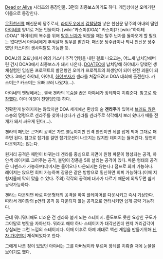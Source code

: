 [[Dead or Alive]] 시리즈의 등장인물. 3편의 최종보스이기도 하다. 게임상에선 오메가란 이름으로 등장한다.

[[무환천신류]] 패신문의 당주로서, [[라이도우]]에게 [[겁탈]]당해 낳은 천신문 당주의 아내의 딸인 [[아야네]]를 양녀로 거둔 인물이다. 
[wiki:"카스미(DOA)" 카스미]가 [wiki:"하야테(DOA)" 하야테]의 복수를 위해 [[탈주 닌자]]가 되었을 때는 탈주 닌자를 돌아오게 할 필요는 없다면서 아야네에게 추적살해 임무를 맡긴다. 패신문 당주급이나 되니 천신문 당주였던 카스미의 생사여탈도 가능한 듯.

DOAU의 오프닝에서 위의 카스미 추적 명령을 내린 걸로 나오고는, 어느새 납치당해버린 건지 DOA3에서 최종보스가 돼서 나온다. [[DOATEC]]에 납치당해 하야테가 당했던 생체실험인 입실론 프로젝트의 발전형인 오메가 프로젝트의 희생양이 되어 완전 괴물이 되었다. 3에선 하야테, 아야네, [[하야부사]]가 겐라를 쳐잡으려고 DOA 대회에 출전한다. 카스미는? 카스미는 오빠 보러 나왔지(...).

아야네의 엔딩에서는, 결국 겐라의 목숨을 끊은 아야네가 장례까지 치뤄준다. 참고로 [[화장]]했다. 아마 이것이 진엔딩인듯 하다.

정확한게 밝혀지지는 않았지만 DOA 세게에선 환상의 술 '''겐라주'''가 있어서 [[브래드 웡]]은 스승의 명령으로 겐라주를 찾아나섰다가 겐라를 겐라주로 착각해서 보러 왔다가 배틀 전개가 돼서 싸우게 된다(...).

겐라의 패턴은 근거리 공격은 가드 불능이지만 반격 한번이면 뒤를 잡게 되어 그대로 패주면 된다. 참고로 잡기를 걸면 잡기모션이 나오지는 않지만 데미지는 들어간다. 당연히 다운되지는 않는다.

원거리 공격은 패턴이 바뀌는데 겐라를 중심으로 지면에 원형 파문이 형성되는 공격, 하얀색 레이저로 그어주는 공격, 불덩이 장풍을 5회 날리는 공격이 있다. 파문 형태의 공격은 디펜스가 가능하며(데미지는 들어오나 다운되지는 않는다.) 점프로 회피 가능하다. 레이저는 앉으면 회피 가능하며 장풍은 같은 방향으로 횡신하면 회피 가능하다.(이때 지형지물에 막혀 맞을 수 있다. 주의) 각각의 공격에 대사가 다르기 때문에 외워두면 쉽게 공략가능하다.

겐라는 다운되면 바로 파문형태의 공격을 하여 플레이어를 다운시키고 즉시 기상한다. 따라서 레이팡의 p연타 공격 등 다운되지 않는 공격으로 연타시키면 쉽게 공략 가능하다.

근데 뭐니뭐니해도 더러운 건 겐라와 붙게 되는 스테이지. 듣도보도 못한 요상한 구도가 그야말로 병맛을 자아낸다. 뭐라고 해야 하나 스테이지가 대각선인데 왠지 거리감각이 상실되는 그런 느낌의 스테이지다. 이때 이후로 아예 제대로 액션 게임을 만들기위해 [[닌자 가이덴]]이 제작되었다고 한다.

그에게 나름 정이 있었던 아야네는 그를 아버님이라 부르며 장례를 치뤄줄 때에 눈물을 보이기도 했다.
